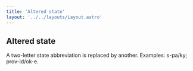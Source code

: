 ```yaml
---
title: 'Altered state'
layout: '../../layouts/Layout.astro'
---
```


## Altered state

A two-letter state abbreviation is replaced by another. Examples: <Example>s-pa/ky</Example>; <Example>prov-id/ok-e</Example>.